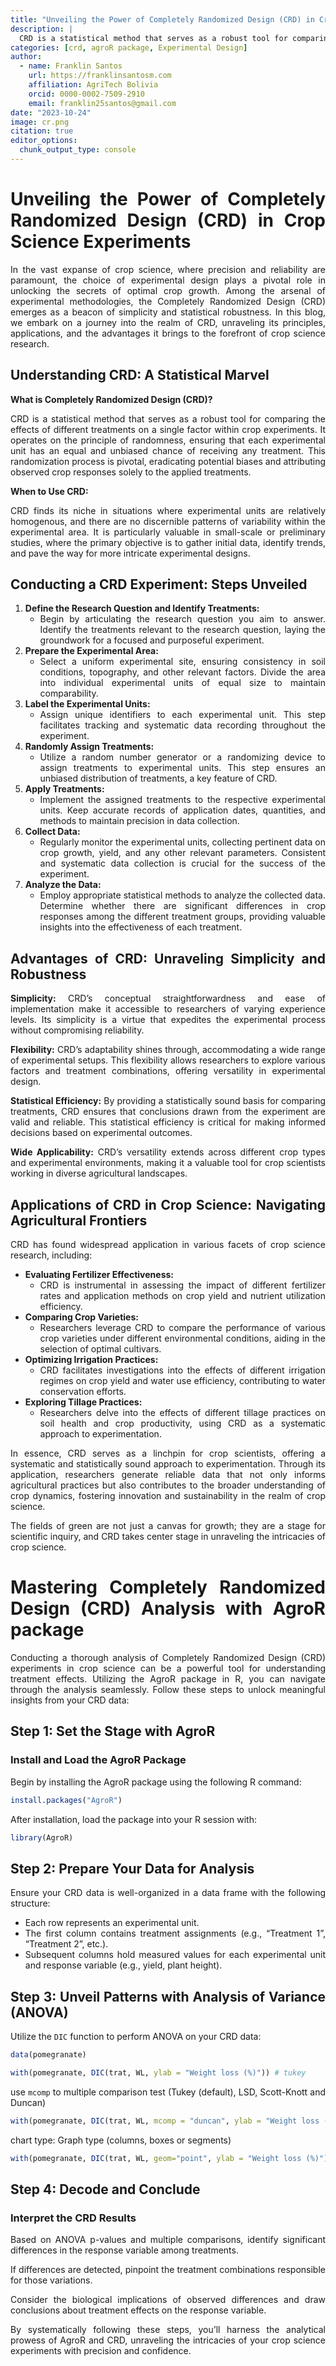 ```yaml
---
title: "Unveiling the Power of Completely Randomized Design (CRD) in Crop Science Experiments"
description: |
  CRD is a statistical method that serves as a robust tool for comparing the effects of different treatments on a single factor within crop experiments.
categories: [crd, agroR package, Experimental Design]
author:
  - name: Franklin Santos
    url: https://franklinsantosm.com
    affiliation: AgriTech Bolivia
    orcid: 0000-0002-7509-2910
    email: franklin25santos@gmail.com
date: "2023-10-24"
image: cr.png
citation: true
editor_options: 
  chunk_output_type: console
---
```


```{=html}
<style>
body {
text-align: justify}
</style>
```

# Unveiling the Power of Completely Randomized Design (CRD) in Crop Science Experiments

In the vast expanse of crop science, where precision and reliability are paramount, the choice of experimental design plays a pivotal role in unlocking the secrets of optimal crop growth. Among the arsenal of experimental methodologies, the Completely Randomized Design (CRD) emerges as a beacon of simplicity and statistical robustness. In this blog, we embark on a journey into the realm of CRD, unraveling its principles, applications, and the advantages it brings to the forefront of crop science research.

## **Understanding CRD: A Statistical Marvel**

**What is Completely Randomized Design (CRD)?**

CRD is a statistical method that serves as a robust tool for comparing the effects of different treatments on a single factor within crop experiments. It operates on the principle of randomness, ensuring that each experimental unit has an equal and unbiased chance of receiving any treatment. This randomization process is pivotal, eradicating potential biases and attributing observed crop responses solely to the applied treatments.

**When to Use CRD:**

CRD finds its niche in situations where experimental units are relatively homogenous, and there are no discernible patterns of variability within the experimental area. It is particularly valuable in small-scale or preliminary studies, where the primary objective is to gather initial data, identify trends, and pave the way for more intricate experimental designs.

## **Conducting a CRD Experiment: Steps Unveiled**

1. **Define the Research Question and Identify Treatments:**
   - Begin by articulating the research question you aim to answer. Identify the treatments relevant to the research question, laying the groundwork for a focused and purposeful experiment.

2. **Prepare the Experimental Area:**
   - Select a uniform experimental site, ensuring consistency in soil conditions, topography, and other relevant factors. Divide the area into individual experimental units of equal size to maintain comparability.

3. **Label the Experimental Units:**
   - Assign unique identifiers to each experimental unit. This step facilitates tracking and systematic data recording throughout the experiment.

4. **Randomly Assign Treatments:**
   - Utilize a random number generator or a randomizing device to assign treatments to experimental units. This step ensures an unbiased distribution of treatments, a key feature of CRD.

5. **Apply Treatments:**
   - Implement the assigned treatments to the respective experimental units. Keep accurate records of application dates, quantities, and methods to maintain precision in data collection.

6. **Collect Data:**
   - Regularly monitor the experimental units, collecting pertinent data on crop growth, yield, and any other relevant parameters. Consistent and systematic data collection is crucial for the success of the experiment.

7. **Analyze the Data:**
   - Employ appropriate statistical methods to analyze the collected data. Determine whether there are significant differences in crop responses among the different treatment groups, providing valuable insights into the effectiveness of each treatment.

## **Advantages of CRD: Unraveling Simplicity and Robustness**

**Simplicity:**
CRD's conceptual straightforwardness and ease of implementation make it accessible to researchers of varying experience levels. Its simplicity is a virtue that expedites the experimental process without compromising reliability.

**Flexibility:**
CRD's adaptability shines through, accommodating a wide range of experimental setups. This flexibility allows researchers to explore various factors and treatment combinations, offering versatility in experimental design.

**Statistical Efficiency:**
By providing a statistically sound basis for comparing treatments, CRD ensures that conclusions drawn from the experiment are valid and reliable. This statistical efficiency is critical for making informed decisions based on experimental outcomes.

**Wide Applicability:**
CRD's versatility extends across different crop types and experimental environments, making it a valuable tool for crop scientists working in diverse agricultural landscapes.

## **Applications of CRD in Crop Science: Navigating Agricultural Frontiers**

CRD has found widespread application in various facets of crop science research, including:

- **Evaluating Fertilizer Effectiveness:**
  - CRD is instrumental in assessing the impact of different fertilizer rates and application methods on crop yield and nutrient utilization efficiency.

- **Comparing Crop Varieties:**
  - Researchers leverage CRD to compare the performance of various crop varieties under different environmental conditions, aiding in the selection of optimal cultivars.

- **Optimizing Irrigation Practices:**
  - CRD facilitates investigations into the effects of different irrigation regimes on crop yield and water use efficiency, contributing to water conservation efforts.

- **Exploring Tillage Practices:**
  - Researchers delve into the effects of different tillage practices on soil health and crop productivity, using CRD as a systematic approach to experimentation.

In essence, CRD serves as a linchpin for crop scientists, offering a systematic and statistically sound approach to experimentation. Through its application, researchers generate reliable data that not only informs agricultural practices but also contributes to the broader understanding of crop dynamics, fostering innovation and sustainability in the realm of crop science.

The fields of green are not just a canvas for growth; they are a stage for scientific inquiry, and CRD takes center stage in unraveling the intricacies of crop science.


# Mastering Completely Randomized Design (CRD) Analysis with AgroR package

Conducting a thorough analysis of Completely Randomized Design (CRD) experiments in crop science can be a powerful tool for understanding treatment effects. Utilizing the AgroR package in R, you can navigate through the analysis seamlessly. Follow these steps to unlock meaningful insights from your CRD data:

## **Step 1: Set the Stage with AgroR**

### Install and Load the AgroR Package

Begin by installing the AgroR package using the following R command:
```r
install.packages("AgroR")
```


After installation, load the package into your R session with:
```r
library(AgroR)
```


## **Step 2: Prepare Your Data for Analysis**

Ensure your CRD data is well-organized in a data frame with the following structure:

- Each row represents an experimental unit.
- The first column contains treatment assignments (e.g., "Treatment 1", "Treatment 2", etc.).
- Subsequent columns hold measured values for each experimental unit and response variable (e.g., yield, plant height).

## **Step 3: Unveil Patterns with Analysis of Variance (ANOVA)**

Utilize the `DIC` function to perform ANOVA on your CRD data:
```r
data(pomegranate)

with(pomegranate, DIC(trat, WL, ylab = "Weight loss (%)")) # tukey
```

use `mcomp` to multiple comparison test (Tukey (default), LSD, Scott-Knott and Duncan)

```r
with(pomegranate, DIC(trat, WL, mcomp = "duncan", ylab = "Weight loss (%)"))
```

chart type: Graph type (columns, boxes or segments)

```r
with(pomegranate, DIC(trat, WL, geom="point", ylab = "Weight loss (%)"))
```

## **Step 4: Decode and Conclude**

### Interpret the CRD Results

Based on ANOVA p-values and multiple comparisons, identify significant differences in the response variable among treatments.

If differences are detected, pinpoint the treatment combinations responsible for those variations.

Consider the biological implications of observed differences and draw conclusions about treatment effects on the response variable.

By systematically following these steps, you'll harness the analytical prowess of AgroR and CRD, unraveling the intricacies of your crop science experiments with precision and confidence.

